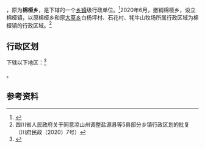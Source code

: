 {{中国乡级行政区|51/34/23/203/000
| 政府驻地 = 木邦营村奋进路1号
| 电话区号 = 834
}}

'''{{Pagename}}'''，原为'''棉桠乡'''，是{{PRC admin/fullname|51/34/23/203/000|3}}下辖的一个[[乡镇|乡镇]]级行政单位。<ref>{{PRC admin/ref sgc|{{PRC admin/parent|51/34/23/203/000}}}}</ref>2020年6月，撤销棉桠乡，设立棉桠镇，以原棉桠乡和原[[大草乡|大草乡]]白杨坪村、石花村、牦牛山牧场所属行政区域为棉桠镇的行政区域。<ref>四川省人民政府关于同意凉山州调整盐源县等5县部分乡镇行政区划的批复（川府民政〔2020〕7号）</ref>

== 行政区划 ==
{{Pagename}}下辖以下地区：<ref>{{PRC admin/ref sgc|51/34/23/203/000}}</ref>

{{PRC admin/children|51/34/23/203/000}}。

== 参考资料 ==

{{reflist}}

{{行政区划小作品}}
{{PRC admin/navcat|51/34/23/203/000}}